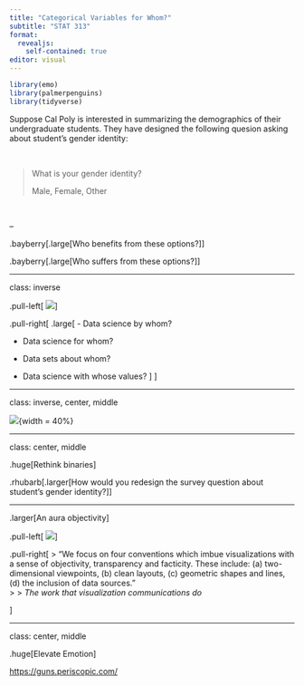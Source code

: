 ```yaml
---
title: "Categorical Variables for Whom?"
subtitle: "STAT 313"
format: 
  revealjs:
    self-contained: true
editor: visual
---
```


```r
library(emo)
library(palmerpenguins)
library(tidyverse)
```

Suppose Cal Poly is interested in summarizing the demographics of their 
undergraduate students. They have designed the following quesion asking
about student's gender identity:

</br> 

> What is your gender identity?   
> 
> Male, Female, Other

</br> 

--

.bayberry[.large[Who benefits from these options?]]

.bayberry[.large[Who suffers from these options?]]

---

class: inverse

.pull-left[
![](images/feminist.png)
]

.pull-right[
.large[
- Data science by whom?

- Data science for whom?

- Data sets about whom?

- Data science with whose values? 
]
]

---

class: inverse, center, middle

![](images/principles_data_feminism.PNG){width = 40%}

---

class: center, middle

.huge[Rethink binaries]

.rhubarb[.larger[How would you redesign the survey question about student's
gender identity?]]

---

.larger[An aura objectivity]

.pull-left[
![](images/active_shooters.PNG)
]

.pull-right[
> "We focus on four conventions which imbue visualizations with a sense of objectivity, transparency and facticity. These include: (a) two-dimensional viewpoints, (b) clean layouts, (c) geometric shapes and lines, (d) the inclusion of data sources."  
>
> _The work that visualization communications do_

]

---

class: center, middle

.huge[Elevate Emotion]

<https://guns.periscopic.com/>



